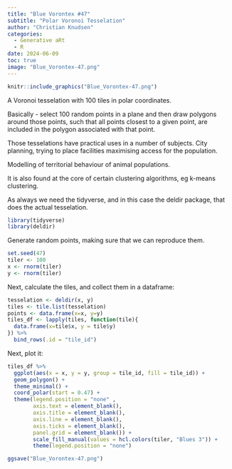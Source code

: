 ```yaml
---
title: "Blue Vorontex #47"
subtitle: "Polar Voronoi Tesselation"
author: "Christian Knudsen"
categories:
  - Generative aRt
  - R
date: 2024-06-09
toc: true
image: "Blue_Vorontex-47.png"
---
```


```r
knitr::include_graphics("Blue_Vorontex-47.png")
```

A Voronoi tesselation with 100 tiles in polar coordinates.

Basically - select 100 random points in a plane and then draw polygons around
those points, such that all points closest to a given point, are included in 
the polygon associated with that point.

Those tesselations have practical uses in a number of subjects. City planning,
trying to place facilities maximising access for the population.

Modelling of territorial behaviour of animal populations.

It is also found at the core of certain clustering algorithms, eg k-means clustering.

As always we need the tidyverse, and in this case the deldir package, 
that does the actual tesselation.
```r
library(tidyverse)
library(deldir)
```

Generate random points, making sure that we can reproduce them.

```r
set.seed(47)
tiler <- 100
x <- rnorm(tiler)
y <- rnorm(tiler)
```

Next, calculate the tiles, and collect them in a dataframe:
```r
tesselation <- deldir(x, y)
tiles <- tile.list(tesselation)
points <- data.frame(x=x, y=y)
tiles_df <- lapply(tiles, function(tile){
  data.frame(x=tile$x, y = tile$y)
}) %>% 
  bind_rows(.id = "tile_id")
```

Next, plot it:
```r
tiles_df %>% 
  ggplot(aes(x = x, y = y, group = tile_id, fill = tile_id)) +
  geom_polygon() +
  theme_minimal() +
  coord_polar(start = 0.47) +
  theme(legend.position = "none" ,
        axis.text = element_blank(),
        axis.title = element_blank(),
        axis.line = element_blank(),
        axis.ticks = element_blank(),
        panel.grid = element_blank()) +
        scale_fill_manual(values = hcl.colors(tiler, "Blues 3")) +
        theme(legend.position = "none")

ggsave("Blue_Vorontex-47.png")
```

